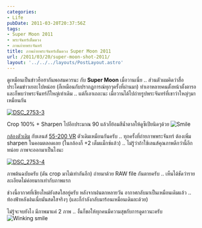 ```yaml
---
categories:
- Life
pubDate: 2011-03-20T20:37:56Z
tags:
- Super Moon 2011
- พระจันทร์เต็มดวง
- ภาพภ่ายพระจันทร์
title: ภาพถ่ายพระจันทร์เต็มดวง Super Moon 2011
url: /2011/03/20/super-moon-shot-2011/
layout: '../../../layouts/PostLayout.astro'
---
```


ดูเหมือนเป็นข่าวฮือฮากันพอสมควรนะ กับ **Super Moon** เมื่อวานเนี่ย .. ส่วนตัวผมคิดว่าสื่อประโคมข่าวเยอะไปหน่อย (ก็เหมือนกับปรากฏการณ์ทุกๆครั้งที่ผ่านมา) ทำเอาหลายคนตั้งหน้าตั้งตารอ และก็พบว่าพระจันทร์ก็ใหญ่เท่าเดิม .. แต่ก็เอาเถอะนะ เมื่อวานได้ไปถ่ายรูปพระจันทร์ที่เขาว่าใหญ่ๆมาเหมือนกัน

[![DSC_2753-3](https://files.armno.in.th/uploads/2011/03/DSC_2753-3_thumb.jpg)](https://files.armno.in.th/uploads/2011/03/DSC_2753-31.jpg)

Crop 100% + Sharpen ไปอีกประมาณ 90 แล้วก็ย้อมสีน้ำตาลให้ดูซีเปียนิดๆด้วย ![Smile](https://files.armno.in.th/uploads/2011/03/wlEmoticon-smile.png)

[กล้องตัวเดิม](https://armno.in.th/content/nikon-d60) กับเลนส์ [55-200 VR](https://armno.in.th/content/nikon-af-s-55-200-vr) ตัวเดิมเหมือนกันครับ .. ทุกครั้งที่ถ่ายภาพพระจันทร์ ต้องเพิ่ม sharpen ในคอมตลอดเลย (ในกล้องก็ +2 เต็มแม็กซ์แล้ว) .. ไม่รู้ว่าถ้าใช้เลนส์คุณภาพดีกว่านี้อีกหน่อย ภาพจะออกมาเป็นไงนะ

[![DSC_2753-4](https://files.armno.in.th/uploads/2011/03/DSC_2753-4_thumb1.jpg)](https://files.armno.in.th/uploads/2011/03/DSC_2753-4.jpg)

ภาพต้นฉบับครับ (ดัน crop มาไม่เท่ากันอีก) ถ่ายมาด้วย RAW file กันตายครับ .. เห็นได้ชัดว่ารายละเอียดไม่ค่อยมากเท่ากับภาพแรก

ช่วงนี้อากาศที่เชียงใหม่ยังสดใสอยู่ครับ หลังจากฝนตกหลายวัน อากาศกลับมาเป็นเหมือนเดิมแล้ว .. ท้องฟ้าหลังฝนเนี่ยมันสดใสจริงๆ (และก็กำลังกลับมาร้อนเหมือนเดิมละด้วย)

ไม่รู้จะจบยังไง มีภาพมาแค่ 2 ภาพ .. งั้นก็ขอให้ทุกคนมีความสุขกับการดูดาวนะครับ ![Winking smile](https://files.armno.in.th/uploads/2011/03/wlEmoticon-winkingsmile1.png)
